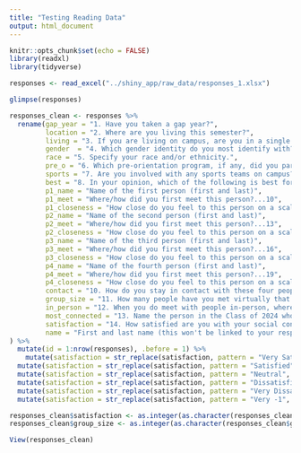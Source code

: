 ```yaml
---
title: "Testing Reading Data"
output: html_document
---
```


```r
knitr::opts_chunk$set(echo = FALSE)
library(readxl)
library(tidyverse)
```

```r
responses <- read_excel("../shiny_app/raw_data/responses_1.xlsx")

glimpse(responses)

responses_clean <- responses %>%
  rename(gap_year = "1. Have you taken a gap year?",
         location = "2. Where are you living this semester?",
         living = "3. If you are living on campus, are you in a single or do you have suitemates?",
         gender  = "4. Which gender identity do you most identify with?",
         race = "5. Specify your race and/or ethnicity.",
         pre_o = "6. Which pre-orientation program, if any, did you participate in?",
         sports = "7. Are you involved with any sports teams on campus?",
         best = "8. In your opinion, which of the following is best for forming meaningful connections (even if this doesn’t match your own experience)?",
         p1_name = "Name of the first person (first and last)",
         p1_meet = "Where/how did you first meet this person?...10",
         p1_closeness = "How close do you feel to this person on a scale of 1 to 5?...11",
         p2_name = "Name of the second person (first and last)",
         p2_meet = "Where/how did you first meet this person?...13",
         p2_closeness = "How close do you feel to this person on a scale of 1 to 5?...14",
         p3_name = "Name of the third person (first and last)",
         p3_meet = "Where/how did you first meet this person?...16",
         p3_closeness = "How close do you feel to this person on a scale of 1 to 5?...17",
         p4_name = "Name of the fourth person (first and last)",
         p4_meet = "Where/how did you first meet this person?...19",
         p4_closeness = "How close do you feel to this person on a scale of 1 to 5?...20",
         contact = "10. How do you stay in contact with these four people? (If multiple options apply, please pick the primary one.)",
         group_size = "11. How many people have you met virtually that you now often meet up with in-person? (Please enter a single number)",
         in_person = "12. When you do meet with people in-person, where do you go or what do you do? (Please remember that this survey is completely anonymous and your answers will not be used to get you in trouble.)",
         most_connected = "13. Name the person in the Class of 2024 who you think is the most socially connected. (First and last name)",
         satisfaction = "14. How satisfied are you with your social connections with other first-year students at Harvard?",
         name = "First and last name (this won't be linked to your responses ever, we just need to assign you a random ID)"
) %>%
  mutate(id = 1:nrow(responses), .before = 1) %>%
    mutate(satisfaction = str_replace(satisfaction, pattern = "Very Satisfied", replacement = "2")) %>%
  mutate(satisfaction = str_replace(satisfaction, pattern = "Satisfied", replacement = "1")) %>%
  mutate(satisfaction = str_replace(satisfaction, pattern = "Neutral", replacement = "0")) %>%
  mutate(satisfaction = str_replace(satisfaction, pattern = "Dissatisfied", replacement = "-1")) %>%
  mutate(satisfaction = str_replace(satisfaction, pattern = "Very Dissatisfied", replacement = "-2")) %>%
  mutate(satisfaction = str_replace(satisfaction, pattern = "Very -1", replacement = "-2"))

responses_clean$satisfaction <- as.integer(as.character(responses_clean$satisfaction))
responses_clean$group_size <- as.integer(as.character(responses_clean$group_size))

View(responses_clean)

```

